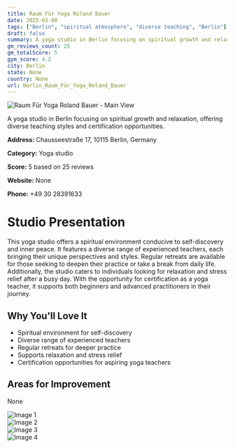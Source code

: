 ```yaml
---
title: Raum Für Yoga Roland Bauer
date: 2025-03-08
tags: ["Berlin", "spiritual atmosphere", "diverse teaching", "Berlin"]  
draft: false
summary: A yoga studio in Berlin focusing on spiritual growth and relaxation, offering diverse teaching styles and certification opportunities.
gm_reviews_count: 25
gm_totalScore: 5
gym_score: 4.2
city: Berlin
state: None
country: None
url: Berlin_Raum_Für_Yoga_Roland_Bauer
---
```


<div className="aspect-[16/9] relative my-8">
  <img 
    src="https://lh3.googleusercontent.com/p/AF1QipPwMfSnUDA5x80h93lNsobu2mNWYRmnlTgotA2t=w1920-h1080-k-no-pi-0-ya314.24-ro-0-fo100"
    alt="Raum Für Yoga Roland Bauer - Main View"
    className="object-cover absolute inset-0 w-full h-full rounded-lg"
  />
</div>

A yoga studio in Berlin focusing on spiritual growth and relaxation, offering diverse teaching styles and certification opportunities.

**Address:** Chausseestraße 17, 10115 Berlin, Germany

**Category:** Yoga studio

**Score:** 5 based on 25 reviews

**Website:** None

**Phone:** +49 30 28391633

# Studio Presentation

This yoga studio offers a spiritual environment conducive to self-discovery and inner peace.
It features a diverse range of experienced teachers, each bringing their unique perspectives and styles.
Regular retreats are available for those seeking to deepen their practice or take a break from daily life.
Additionally, the studio caters to individuals looking for relaxation and stress relief after a busy day.
With the opportunity for certification as a yoga teacher, it supports both beginners and advanced practitioners in their journey.

## Why You'll Love It

- Spiritual environment for self-discovery
- Diverse range of experienced teachers
- Regular retreats for deeper practice
- Supports relaxation and stress relief
- Certification opportunities for aspiring yoga teachers

## Areas for Improvement

None

<div className="grid grid-cols-1 xl:grid-cols-2 gap-4 my-8">
<div className="aspect-[4/3] relative"><img src="https://lh3.googleusercontent.com/p/AF1QipP4_a4VAJ5btNJugVUNms1l0Nscg1Tp66950NJV=w1920-h1080-k-no-pi0-ya324.63998-ro-0-fo100" alt="Image 1" className="object-cover absolute inset-0 w-full h-full rounded-lg" /></div>
<div className="aspect-[4/3] relative"><img src="https://lh3.googleusercontent.com/p/AF1QipNqd-MPJ0klv8i6QDYNzUd-vcwN2BB2xdB_gY13=w1920-h1080-k-no-pi-20-ya125.600006-ro0-fo100" alt="Image 2" className="object-cover absolute inset-0 w-full h-full rounded-lg" /></div>
<div className="aspect-[4/3] relative"><img src="https://streetviewpixels-pa.googleapis.com/v1/thumbnail?panoid=MLG951BwVou7iCOJJ7Culw&cb_client=maps_sv.tactile.gps&w=203&h=100&yaw=48.88956&pitch=0&thumbfov=100" alt="Image 3" className="object-cover absolute inset-0 w-full h-full rounded-lg" /></div>
<div className="aspect-[4/3] relative"><img src="https://lh3.googleusercontent.com/p/AF1QipPwMfSnUDA5x80h93lNsobu2mNWYRmnlTgotA2t=w1920-h1080-k-no-pi-0-ya314.24-ro-0-fo100" alt="Image 4" className="object-cover absolute inset-0 w-full h-full rounded-lg" /></div>
</div>